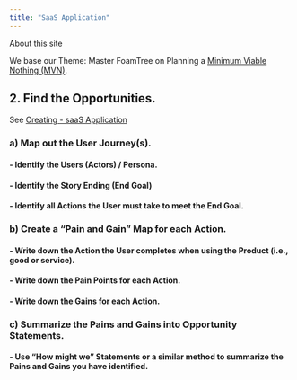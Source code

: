 ```yaml
---
title: "SaaS Application"
---
```


About this site

We base our Theme: Master FoamTree on Planning a [Minimum Viable Nothing (MVN)](https://github.com/vanHeemstraSystems/minimum-viable-nothing).

## 2. Find the **Opportunities**.

See [Creating - saaS Application](https://vanheemstrasystems.github.io/creating-saas-application/)

### a) Map out the **User Journey(s)**.

#### - Identify the **Users** (Actors) / Persona.

#### - Identify the Story Ending (**End Goal**)

#### - Identify all **Actions** the User must take to meet the End Goal.

### b) Create a "**Pain and Gain**" Map for each Action.

#### - Write down the **Action** the User completes when using the Product (i.e., good or service).

#### - Write down the **Pain Points** for each Action.

#### - Write down the **Gains** for each Action.

### c) Summarize the Pains and Gains into **Opportunity Statements**.

#### - Use "**How might we**" Statements or a similar method to summarize the Pains and Gains you have identified.
